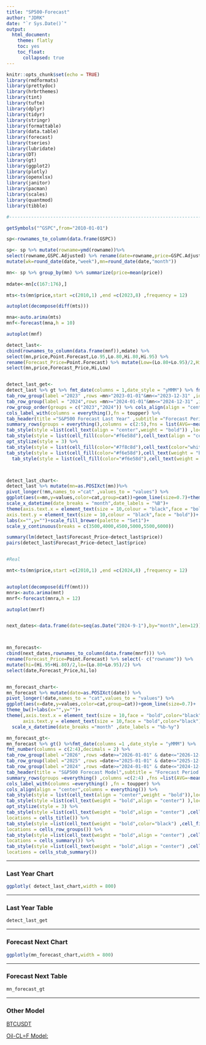 ```yaml
---
title: "SP500-Forecast"
author: "JDRK"
date: "`r Sys.Date()`"
output: 
  html_document:
    theme: flatly
    toc: yes
    toc_float:
      collapsed: true
---
```


```r
knitr::opts_chunk$set(echo = TRUE)
library(rmdformats)
library(prettydoc)
library(hrbrthemes)
library(tint)
library(tufte)
library(dplyr)
library(tidyr)
library(stringr)
library(formattable)
library(data.table)
library(forecast)
library(tseries)
library(lubridate)
library(DT)
library(gt)
library(ggplot2)
library(plotly)
library(openxlsx)
library(janitor)
library(pacman)
library(scales)
library(quantmod)
library(tibble)

#---------------------------------------------------------------------------

getSymbols("^GSPC",from="2010-01-01")

sp<-rownames_to_column(data.frame(GSPC))

sp<- sp %>% mutate(rowname=ymd(rowname))%>% 
select(rowname,GSPC.Adjusted) %>% rename(date=rowname,price=GSPC.Adjusted) %>%
mutate(wk=round_date(date,"week"),mn=round_date(date,"month"))

mn<- sp %>% group_by(mn) %>% summarize(price=mean(price))
 
mdate<-mn[c(167:176),]  

mts<-ts(mn$price,start =c(2010,1) ,end =c(2023,8) ,frequency = 12)

autoplot(decompose(diff(mts)))

mna<-auto.arima(mts)
mnf<-forecast(mna,h = 10)

autoplot(mnf)

detect_last<-
cbind(rownames_to_column(data.frame(mnf)),mdate) %>% 
select(mn,price,Point.Forecast,Lo.95,Lo.80,Hi.80,Hi.95) %>%
rename(Forecast_Price=Point.Forecast) %>% mutate(Low=(Lo.80+Lo.95)/2,Hi=(Hi.80+Hi.95)/2) %>% 
select(mn,price,Forecast_Price,Hi,Low)


detect_last_get<-
detect_last %>% gt %>% fmt_date(columns = 1,date_style = "yMMM") %>% fmt_number(columns = c(2:5),decimals = 2) %>% 
tab_row_group(label ="2023" ,rows =mn>"2023-01-01"&mn<="2023-12-31" ,id = "2023",group = "2023") %>% 
tab_row_group(label = "2024",rows =mn>="2024-01-01"&mn<="2024-12-31" ,id = "2024",group = "2024") %>% 
row_group_order(groups = c("2023","2024")) %>% cols_align(align = "center",columns = everything()) %>% 
cols_label_with(columns = everything(),fn = toupper) %>% 
tab_header(title ="S&P500 Forecast Last Year" ,subtitle ="Forecast Period: Sep 2023 - Jul 2024 " ) %>% 
summary_rows(groups = everything(),columns = c(2:5),fns = list(AVG=~mean(.)),formatter = fmt_number,decimals=1) %>% 
tab_style(style =list(cell_text(align = "center",weight = "bold")) ,locations =cells_body() ) %>% 
tab_style(style = list(cell_fill(color="#f6e58d"),cell_text(align = "center",weight = "bold")),locations =cells_title() ) %>% 
opt_stylize(style = 3) %>% 
tab_style(style = list(cell_fill(color="#7f8c8d"),cell_text(color="white",weight = "bold")),locations =cells_row_groups() )%>% 
tab_style(style = list(cell_fill(color="#f6e58d"),cell_text(weight = "bold")),locations =cells_summary() ) %>% 
  tab_style(style = list(cell_fill(color="#f6e58d"),cell_text(weight = "bold")),locations =cells_stub_summary() ) 



detect_last_chart<-
detect_last %>% mutate(mn=as.POSIXct(mn))%>% 
pivot_longer(!mn,names_to ="cat" ,values_to = "values") %>% 
ggplot(aes(x=mn,y=values,color=cat,group=cat))+geom_line(size=0.7)+theme_bw()+
scale_x_datetime(date_breaks = "month",date_labels = "%B")+
theme(axis.text.x = element_text(size = 10,colour = "black",face = "bold"),
axis.text.y = element_text(size = 10,colour = "black",face = "bold"))+
labs(x="",y="")+scale_fill_brewer(palette = "Set1")+
scale_y_continuous(breaks = c(3500,4000,4500,5000,5500,6000))

summary(lm(detect_last$Forecast_Price~detect_last$price))
pairs(detect_last$Forecast_Price~detect_last$price)


#Real

mnt<-ts(mn$price,start =c(2010,1) ,end =c(2024,8) ,frequency = 12)


autoplot(decompose(diff(mnt)))
mnra<-auto.arima(mnt)
mnrf<-forecast(mnra,h = 12)

autoplot(mnrf)


next_dates<-data.frame(date=seq(as.Date("2024-9-1"),by="month",len=12))



mn_forecast<-
cbind(next_dates,rownames_to_column(data.frame(mnrf))) %>%
rename(Forecast_Price=Point.Forecast) %>% select(- c("rowname")) %>% 
mutate(hi=(Hi.95+Hi.80)/2,lo=(Lo.80+Lo.95)/2) %>%
select(date,Forecast_Price,hi,lo) 


mn_forecast_chart<-
mn_forecast %>% mutate(date=as.POSIXct(date)) %>% 
pivot_longer(!date,names_to = "cat",values_to = "values") %>% 
ggplot(aes(x=date,y=values,color=cat,group=cat))+geom_line(size=0.7)+
theme_bw()+labs(x="",y="")+
theme(,axis.text.x = element_text(size = 10,face = "bold",color="black"),
      axis.text.y = element_text(size = 10,face = "bold",color="black"))+
  scale_x_datetime(date_breaks ="month" ,date_labels = "%b-%y")

mn_forecast_gt<-
mn_forecast %>% gt() %>%fmt_date(columns =1 ,date_style = "yMMM") %>% 
fmt_number(columns = c(2:4),decimals = 2) %>%
tab_row_group(label ="2026" ,rows =date>="2026-01-01" & date<="2026-12-31" ,id = "2026",group ="2026" ) %>% 
tab_row_group(label ="2025" ,rows =date>="2025-01-01" & date<="2025-12-31" ,id = "2025",group ="2025" )%>% 
tab_row_group(label ="2024" ,rows =date>="2024-01-01" & date<="2024-12-31" ,id = "2024",group ="2024" ) %>% 
tab_header(title = "S&P500 Forecast Model",subtitle = "Forecast Period : Sep 2024 : Feb 2026") %>% 
summary_rows(groups =everything() ,columns =c(2:4) ,fns =list(AVG=~mean(.)) ,formatter = fmt_number,decimals=1) %>% 
cols_label_with(columns =everything() ,fn = toupper) %>% 
cols_align(align = "center",columns = everything()) %>% 
tab_style(style = list(cell_text(align = "center",weight = "bold")),locations = cells_body()) %>% 
tab_style(style =list(cell_text(weight = "bold",align = "center") ),locations = cells_column_labels()) %>% 
opt_stylize(style = 3) %>% 
tab_style(style =list(cell_text(weight = "bold",align = "center") ,cell_fill(color="#f6e58d")),
locations = cells_title()) %>% 
tab_style(style =list(cell_text(weight = "bold",color="black") ,cell_fill(color="gray")),
locations = cells_row_groups()) %>% 
tab_style(style =list(cell_text(weight = "bold",align = "center") ,cell_fill(color="#f6e58d")),
locations = cells_summary()) %>% 
tab_style(style =list(cell_text(weight = "bold",align = "center") ,cell_fill(color="#f6e58d")),
locations = cells_stub_summary()) 
```

--------------------------------------------------------------------------

### Last Year Chart
```r
ggplotly( detect_last_chart,width = 800)
```

--------------------------------------------------------------------------
 
### Last Year Table
```r
detect_last_get
```


--------------------------------------------------------------------------
 
### Forecast Next Chart
```r
ggplotly(mn_forecast_chart,width = 800)
```

--------------------------------------------------------------------------

### Forecast Next Table
```r
mn_forecast_gt
```

--------------------------------------------------------------------------




### Other Model 

[BTCUSDT](https://afaaqitc.github.io/BTC-Forecast/){target="_blank"}

[Oil-CL=F Model:](https://afaaqitc.github.io/OIL-Forecast/#Detect_Forecast_Model_Fore_Last_8_Months){target="_blank"}

